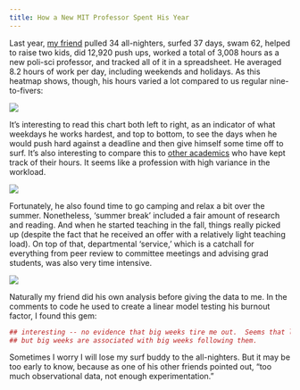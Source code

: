 ```yaml
---
title: How a New MIT Professor Spent His Year
---
```


Last year, [my friend](http://web.mit.edu/polisci/people/faculty/rich-nielsen.html) pulled 34 all-nighters, surfed 37 days, swam 62, helped to raise two kids, did 12,920 push ups, worked a total of 3,008 hours as a new poli-sci professor, and tracked all of it in a spreadsheet. He averaged 8.2 hours of work per day, including weekends and holidays. As this heatmap shows, though, his hours varied a lot compared to us regular nine-to-fivers:

![](https://raw.githubusercontent.com/DanielHadley/TimeProfessor/master/plotsForBlog/weeklyHeat.png)

It's interesting to read this chart both left to right, as an indicator of what weekdays he works hardest, and top to bottom, to see the days when he would push hard against a deadline and then give himself some time off to surf. It's also interesting to compare this to [other academics](http://www.reddit.com/r/dataisbeautiful/comments/2omblc/a_year_ago_today_i_started_my_phd_i_have_kept/) who have kept track of their hours. It seems like a profession with high variance in the workload.  
 
![](https://raw.githubusercontent.com/DanielHadley/TimeProfessor/master/plotsForBlog/weekly.png)

Fortunately, he also found time to go camping and relax a bit over the summer. Nonetheless, 'summer break' included a fair amount of research and reading. And when he started teaching in the fall, things really picked up (despite the fact that he received an offer with a relatively light teaching load). On top of that, departmental 'service,' which is a catchall for everything from peer review to committee meetings and advising grad students, was also very time intensive.    

![](https://raw.githubusercontent.com/DanielHadley/TimeProfessor/master/plotsForBlog/weeklyThree.png)

Naturally my friend did his own analysis before giving the data to me. In the comments to code he used to create a linear model testing his burnout factor, I found this gem:

```r

## interesting -- no evidence that big weeks tire me out.  Seems that low hour weeks are random
## but big weeks are associated with big weeks following them.  

```

Sometimes I worry I will lose my surf buddy to the all-nighters. But it may be too early to know, because as one of his other friends pointed out, "too much observational data, not enough experimentation." 
